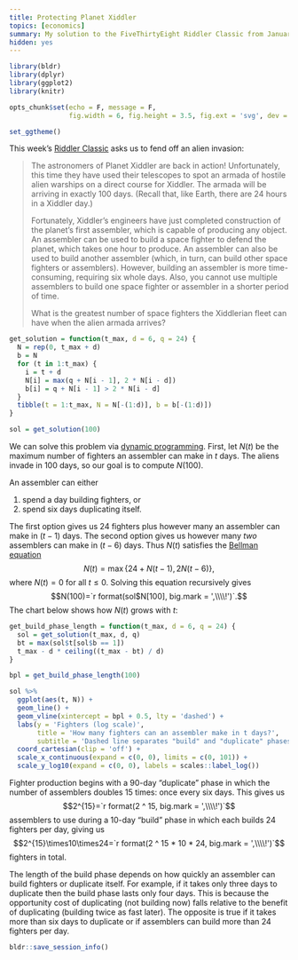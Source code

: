 ```yaml
---
title: Protecting Planet Xiddler
topics: [economics]
summary: My solution to the FiveThirtyEight Riddler Classic from January 6, 2023.
hidden: yes
---
```


```r
library(bldr)
library(dplyr)
library(ggplot2)
library(knitr)

opts_chunk$set(echo = F, message = F,
               fig.width = 6, fig.height = 3.5, fig.ext = 'svg', dev = 'svg')

set_ggtheme()
```

This week's [Riddler Classic](https://fivethirtyeight.com/features/can-you-fend-off-the-alien-armada/) asks us to fend off an alien invasion:

> The astronomers of Planet Xiddler are back in action!
> Unfortunately, this time they have used their telescopes to spot an armada of hostile alien warships on a direct course for Xiddler.
> The armada will be arriving in exactly 100 days.
> (Recall that, like Earth, there are 24 hours in a Xiddler day.)
>
> Fortunately, Xiddler's engineers have just completed construction of the planet's first assembler, which is capable of producing any object.
> An assembler can be used to build a space fighter to defend the planet, which takes one hour to produce.
> An assembler can also be used to build another assembler (which, in turn, can build other space fighters or assemblers).
> However, building an assembler is more time-consuming, requiring six whole days.
> Also, you cannot use multiple assemblers to build one space fighter or assembler in a shorter period of time.
>
> What is the greatest number of space fighters the Xiddlerian fleet can have when the alien armada arrives?

```r
get_solution = function(t_max, d = 6, q = 24) {
  N = rep(0, t_max + d)
  b = N
  for (t in 1:t_max) {
    i = t + d
    N[i] = max(q + N[i - 1], 2 * N[i - d])
    b[i] = q + N[i - 1] > 2 * N[i - d]
  }
  tibble(t = 1:t_max, N = N[-(1:d)], b = b[-(1:d)])
}

sol = get_solution(100)
```

We can solve this problem via [dynamic programming](https://en.wikipedia.org/wiki/Dynamic_programming).
First, let $N(t)$ be the maximum number of fighters an assembler can make in $t$ days.
The aliens invade in 100 days, so our goal is to compute $N(100)$.

An assembler can either

1. spend a day building fighters, or
2. spend six days duplicating itself.

The first option gives us 24 fighters plus however many an assembler can make in $(t-1)$ days.
The second option gives us however many *two* assemblers can make in $(t-6)$ days.
Thus $N(t)$ satisfies the [Bellman equation](https://en.wikipedia.org/wiki/Bellman_equation)
$$N(t)=\max\{24+N(t-1),2N(t-6)\},$$
where $N(t)=0$ for all $t\le0$.
Solving this equation recursively gives
$$N(100)=`r format(sol$N[100], big.mark = ',\\\\!')`.$$
The chart below shows how $N(t)$ grows with $t$:

```r
get_build_phase_length = function(t_max, d = 6, q = 24) {
  sol = get_solution(t_max, d, q)
  bt = max(sol$t[sol$b == 1])
  t_max - d * ceiling((t_max - bt) / d)
}
```

```r
bpl = get_build_phase_length(100)

sol %>%
  ggplot(aes(t, N)) +
  geom_line() +
  geom_vline(xintercept = bpl + 0.5, lty = 'dashed') +
  labs(y = 'Fighters (log scale)',
       title = 'How many fighters can an assembler make in t days?',
       subtitle = 'Dashed line separates "build" and "duplicate" phases of fighter production') +
  coord_cartesian(clip = 'off') +
  scale_x_continuous(expand = c(0, 0), limits = c(0, 101)) +
  scale_y_log10(expand = c(0, 0), labels = scales::label_log())
```

Fighter production begins with a 90-day "duplicate" phase in which the number of assemblers doubles 15 times: once every six days.
This gives us
$$2^{15}=`r format(2 ^ 15, big.mark = ',\\\\!')`$$
assemblers to use during a 10-day "build" phase in which each builds 24 fighters per day, giving us
$$2^{15}\times10\times24=`r format(2 ^ 15 * 10 * 24, big.mark = ',\\\\!')`$$
fighters in total.

The length of the build phase depends on how quickly an assembler can build fighters or duplicate itself.
For example, if it takes only three days to duplicate then the build phase lasts only four days.
This is because the opportunity cost of duplicating (not building now) falls relative to the benefit of duplicating (building twice as fast later).
The opposite is true if it takes more than six days to duplicate or if assemblers can build more than 24 fighters per day.

```r
bldr::save_session_info()
```
